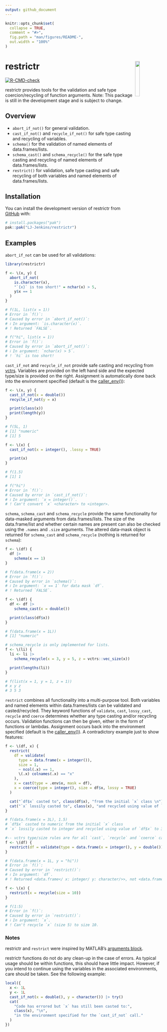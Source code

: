 ```yaml
---
output: github_document
---
```


<!-- README.md is generated from README.Rmd. Please edit that file -->

```r
knitr::opts_chunk$set(
  collapse = TRUE,
  comment = "#>",
  fig.path = "man/figures/README-",
  out.width = "100%"
)
```

# restrictr <img id="logo" src="man/figures/logo.png" align="right" width="17%" height="17%" />

<!-- badges: start -->
[![R-CMD-check](https://github.com/LJ-Jenkins/restrictr/actions/workflows/R-CMD-check.yaml/badge.svg)](https://github.com/LJ-Jenkins/restrictr/actions/workflows/R-CMD-check.yaml)
<!-- badges: end -->

restrictr provides tools for the validation and safe type coercion/recycling of function arguments. Note: This package is still in the development stage and is subject to change.

## Overview

* `abort_if_not()` for general validation.
* `cast_if_not()` and `recycle_if_not()` for safe type casting and recycling of variables.
* `schema()` for the validation of named elements of data.frames/lists.
* `schema_cast()` and `schema_recycle()` for the safe type casting and recycling of named elements of data.frames/lists.
* `restrict()` for validation, safe type casting and safe recycling of both variables and named elements of data.frames/lists.

## Installation

You can install the development version of restrictr from [GitHub](https://github.com/) with:

``` r
# install.packages("pak")
pak::pak("LJ-Jenkins/restrictr")
```

## Examples

`abort_if_not` can be used for all validations:

```r
library(restrictr)

f <- \(x, y) {
  abort_if_not(
    is.character(x),
    "`{x}` is too short!" = nchar(x) > 5,
    y$x == 1
  )
}

# f(1L, list(x = 1))
# Error in `f()`:
# Caused by error in `abort_if_not()`:
# ℹ In argument: `is.character(x)`.
# ! Returned `FALSE`.

# f("hi", list(x = 1))
# Error in `f()`:
# Caused by error in `abort_if_not()`:
# ℹ In argument: `nchar(x) > 5`.
# ! `hi` is too short!
```

`cast_if_not` and `recycle_if_not` provide safe casting and recycling from [vctrs](https://vctrs.r-lib.org/). Variables are provided on the left hand side and the expected type/size is provided on the right. Assignment is automatically done back into the environment specified (default is the [caller_env()](https://rlang.r-lib.org/reference/stack.html)):

```r
f <- \(x, y) {
  cast_if_not(x = double())
  recycle_if_not(y = x)

  print(class(x))
  print(length(y))
}

# f(5L, 1)
# [1] "numeric"
# [1] 5

f <- \(x) {
  cast_if_not(x = integer(), .lossy = TRUE)

  print(x)
}

# f(1.5)
# [1] 1

# f("hi")
# Error in `f()`:
# Caused by error in `cast_if_not()`:
# ℹ In argument: `x = integer()`.
# ! Can't convert `x` <character> to <integer>.
```

`schema`, `schema_cast` and `schema_recycle` provide the same functionality for data-masked arguments from data.frames/lists. The size of the data.frame/list and whether certain names are present can also be checked using the `.names` and `.size` arguments. The altered data-mask object is returned for `schema_cast` and `schema_recycle` (nothing is returned for `schema`):

```r
f <- \(df) {
  df |>
    schema(x == 1)
}

# f(data.frame(x = 2))
# Error in `f()`:
# Caused by error in `schema()`:
# ℹ In argument: `x == 1` for data mask `df`.
# ! Returned `FALSE`.

f <- \(df) {
  df <- df |>
    schema_cast(x = double())

  print(class(df$x))
}

# f(data.frame(x = 1L))
# [1] "numeric"

# schema_recycle is only implemented for lists.
f <- \(li) {
  li <- li |>
    schema_recycle(x = 3, y = 5, z = vctrs::vec_size(x))

  print(lengths(li))
}

# f(list(x = 1, y = 1, z = 1))
# x y z
# 3 5 3
```

`restrict` combines all functionality into a multi-purpose tool. Both variables and named elements within data.frames/lists can be validated and casted/recycled. They keyword functions of `validate`, `cast`, `lossy_cast`, `recycle` and `coerce` determines whether any type casting and/or recycling occurs. Validation functions can then be given, either in the form of functions or lambdas. Assignment occurs back into the environment specified (default is the [caller_env()](https://rlang.r-lib.org/reference/stack.html)). A contradictory example just to show features:

```r
f <- \(df, x) {
  restrict(
    df = validate(
      type = data.frame(x = integer()),
      size = 1,
      ~ ncol(.x) == 1,
      \(.x) colnames(.x) == "x"
    ),
    x = cast(type = .env$x, mask = df),
    x = coerce(type = integer(), size = df$x, lossy = TRUE)
  )

  cat("`df$x` casted to", class(df$x), "from the initial `x` class \n")
  cat("`x` lossily casted to", class(x), "and recycled using value of `df$x` to length", length(x))
}

# f(data.frame(x = 3L), 1.5)
# `df$x` casted to numeric from the initial `x` class
# `x` lossily casted to integer and recycled using value of `df$x` to 3

#-- vctrs type/size rules are for all `cast`, `recycle` and `coerce` calls within restrictr functions
f <- \(df) {
  restrict(df = validate(type = data.frame(x = integer(), y = double())))
}

# f(data.frame(x = 1L, y = "hi"))
# Error in `f()`:
# Caused by error in `restrict()`:
# ℹ In argument: `df`.
# ! Returned <data.frame</ x: integer/ y: character/>>, not <data.frame</ x: integer/ y: double/>>.

f <- \(x) {
  restrict(x = recycle(size = 10))
}

# f(1:5)
# Error in `f()`:
# Caused by error in `restrict()`:
# ℹ In argument: `x`.
# ! Can't recycle `x` (size 5) to size 10.
```

###  Notes

restrictr and `restrict` were inspired by MATLAB's [arguments block](https://uk.mathworks.com/help/matlab/ref/arguments.html).

restrictr functions do not do any clean-up in the case of errors. As typical usage should be within functions, this should have little impact. However, if you intend to continue using the variables in the associated environments, care should be taken. See the following example:

```r
local({
  x <- 1L
  y <- 1L
  cast_if_not(x = double(), y = character()) |> try()
  cat(
    "Code has errored but `x` has still been casted to:",
    class(x), "\n",
    "in the environment specified for the `cast_if_not` call."
  )
})
```
